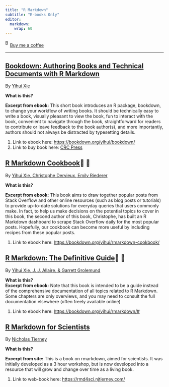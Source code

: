 ```yaml
---
title: "R Markdown"
subtitle: "E-books Only"
editor: 
  markdown: 
    wrap: 60
---
```


<link href="https://fonts.googleapis.com/css?family=Cookie" rel="stylesheet"><a class="bmc-button" target="_blank" href="https://www.buymeacoffee.com/JoscelinRocha">![Buy
me a
coffee](https://cdn.buymeacoffee.com/buttons/bmc-new-btn-logo.svg){alt="Buy me a coffee"
width="15" height="21"}Buy me a coffee</a>

------------------------------------------------------------

## [Bookdown: Authoring Books and Technical Documents with R Markdown](https://bookdown.org/yihui/bookdown/)

By [Yihui Xie](https://bookdown.org/yihui/bookdown/)

**What is this?**

**Excerpt from ebook:** This short book introduces an R
package, bookdown, to change your workflow of writing books.
It should be technically easy to write a book, visually
pleasant to view the book, fun to interact with the book,
convenient to navigate through the book, straightforward for
readers to contribute or leave feedback to the book
author(s), and more importantly, authors should not always
be distracted by typesetting details.

1.  Link to ebook here:
    <https://bookdown.org/yihui/bookdown/>
2.  Link to buy book here: [CRC
    Press](https://www.routledge.com/bookdown-Authoring-Books-and-Technical-Documents-with-R-Markdown/Xie/p/book/9781138700109?utm_source=crcpress.com&utm_medium=referral)

## [R Markdown Cookbook](https://bookdown.org/yihui/rmarkdown-cookbook/)💯 💯

By [Yihui Xie, Christophe Dervieux, Emily
Riederer](https://bookdown.org/yihui/rmarkdown-cookbook/)

**What is this?**

**Excerpt from ebook:** This book aims to draw together
popular posts from Stack Overflow and other online resources
(such as blog posts or tutorials) to provide up-to-date
solutions for everyday queries that users commonly make. In
fact, to help us make decisions on the potential topics to
cover in this book, the second author of this book,
Christophe, has built an R Markdown dashboard to scrape
Stack Overflow daily for the most popular posts. Hopefully,
our cookbook can become more useful by including recipes
from these popular posts.

1.  Link to ebook here:
    <https://bookdown.org/yihui/rmarkdown-cookbook/>

## [R Markdown: The Definitive Guide](https://bookdown.org/yihui/rmarkdown/#)💯 💯

By [Yihui Xie, J. J. Allaire, & Garrett
Grolemund](https://bookdown.org/yihui/rmarkdown/#)

**What is this?**\
**Excerpt from ebook:** Note that this book is intended to
be a guide instead of the comprehensive documentation of all
topics related to R Markdown. Some chapters are only
overviews, and you may need to consult the full
documentation elsewhere (often freely available online)

1.  Link to ebook here:
    <https://bookdown.org/yihui/rmarkdown/#>

## [R Markdown for Scientists](https://rmd4sci.njtierney.com/)

By [Nicholas Tierney](https://rmd4sci.njtierney.com/)

**What is this?**

**Excerpt from site:** This is a book on rmarkdown, aimed
for scientists. It was initially developed as a 3 hour
workshop, but is now developed into a resource that will
grow and change over time as a living book.

1.  Link to web-book here: <https://rmd4sci.njtierney.com/>
